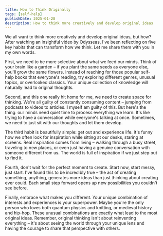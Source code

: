 ```yaml
---
title: How to Think Originally
tags: [self-help]
publishDate: 2025-01-28
description: How to think more creatively and develop original ideas
---
```


We all want to think more creatively and develop original ideas, but how? After watching an insightful video by Odysseas, I've been reflecting on five key habits that can transform how we think. Let me share them with you in my own words.

First, we need to be more selective about what we feed our minds. Think of your brain like a garden – if you plant the same seeds as everyone else, you'll grow the same flowers. Instead of reaching for those popular self-help books that everyone's reading, try exploring different genres, unusual topics, or overlooked classics. Your unique collection of knowledge will naturally lead to original thoughts.

Second, and this one really hit home for me, we need to create space for thinking. We're all guilty of constantly consuming content – jumping from podcasts to videos to articles. I myself am guilty of this. But here's the thing: our minds need quiet time to process everything we learn. It's like trying to have a conversation while everyone's talking at once. Sometimes, we need to just sit with our thoughts and let them develop.

The third habit is beautifully simple: get out and experience life. It's funny how we often look for inspiration while sitting at our desks, staring at screens. Real inspiration comes from living – walking through a busy street, traveling to new places, or even just having a genuine conversation with someone different from us. The world is full of inspiration if we just step out to find it.

Fourth, don't wait for the perfect moment to create. Start now, start messy, just start. I've found this to be incredibly true – the act of creating something, anything, generates more ideas than just thinking about creating ever could. Each small step forward opens up new possibilities you couldn't see before.

Finally, embrace what makes you different. Your unique combination of interests and experiences is your superpower. Maybe you're the only person who loves both quantum physics and knitting, or medieval history and hip-hop. These unusual combinations are exactly what lead to the most original ideas.
Remember, original thinking isn't about reinventing everything – it's about seeing the world through your unique lens and having the courage to share that perspective with others.
